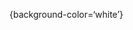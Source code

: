 :::: columns
::: {.column width="40%"}
:::
  
::: {.column width="60%"}
:::
::::

  
:::: aside
::::
  
  
<p style="color:black"></p>
  
  
  {background-color='white'}


<p style="font-size:80%"></p>
